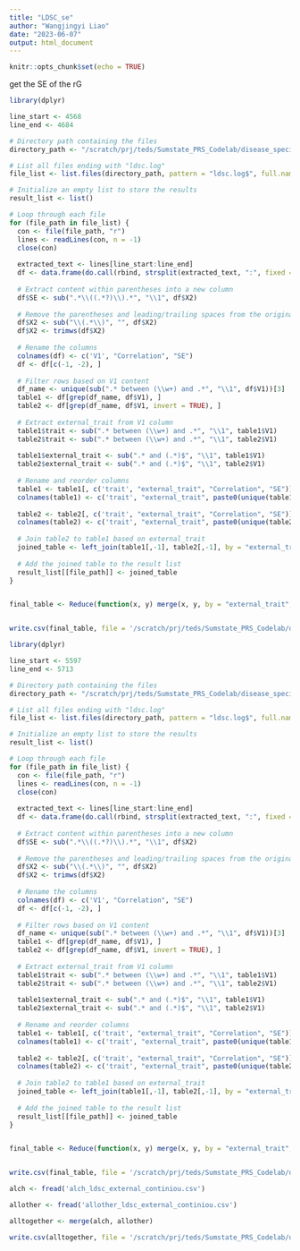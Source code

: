 ```yaml
---
title: "LDSC_se"
author: "Wangjingyi Liao"
date: "2023-06-07"
output: html_document
---
```


```r
knitr::opts_chunk$set(echo = TRUE)
```

get the SE of the rG

```r

library(dplyr)

line_start <- 4568
line_end <- 4684

# Directory path containing the files
directory_path <- "/scratch/prj/teds/Sumstate_PRS_Codelab/disease_specificity/"

# List all files ending with "ldsc.log"
file_list <- list.files(directory_path, pattern = "ldsc.log$", full.names = TRUE)

# Initialize an empty list to store the results
result_list <- list()

# Loop through each file
for (file_path in file_list) {
  con <- file(file_path, "r")
  lines <- readLines(con, n = -1)
  close(con)
  
  extracted_text <- lines[line_start:line_end]
  df <- data.frame(do.call(rbind, strsplit(extracted_text, ":", fixed = TRUE)))
  
  # Extract content within parentheses into a new column
  df$SE <- sub(".*\\((.*?)\\).*", "\\1", df$X2)
  
  # Remove the parentheses and leading/trailing spaces from the original column
  df$X2 <- sub("\\(.*\\)", "", df$X2)
  df$X2 <- trimws(df$X2)
  
  # Rename the columns
  colnames(df) <- c('V1', "Correlation", "SE")
  df <- df[c(-1, -2), ]
  
  # Filter rows based on V1 content
  df_name <- unique(sub(".* between (\\w+) and .*", "\\1", df$V1))[3]
  table1 <- df[grep(df_name, df$V1), ]
  table2 <- df[grep(df_name, df$V1, invert = TRUE), ]
  
  # Extract external_trait from V1 column
  table1$trait <- sub(".* between (\\w+) and .*", "\\1", table1$V1)
  table2$trait <- sub(".* between (\\w+) and .*", "\\1", table2$V1)
  
  table1$external_trait <- sub(".* and (.*)$", "\\1", table1$V1)
  table2$external_trait <- sub(".* and (.*)$", "\\1", table2$V1)
  
  # Rename and reorder columns
  table1 <- table1[, c('trait', "external_trait", "Correlation", "SE")]
  colnames(table1) <- c('trait', "external_trait", paste0(unique(table1$trait), "_correlation"), paste0(unique(table1$trait), "_SE"))
  
  table2 <- table2[, c('trait', "external_trait", "Correlation", "SE")]
  colnames(table2) <- c('trait', "external_trait", paste0(unique(table2$trait)[1], "_correlation"), paste0(unique(table2$trait)[1], "_SE"))
  
  # Join table2 to table1 based on external_trait
  joined_table <- left_join(table1[,-1], table2[,-1], by = "external_trait")
  
  # Add the joined table to the result list
  result_list[[file_path]] <- joined_table
}


final_table <- Reduce(function(x, y) merge(x, y, by = "external_trait", all = TRUE), result_list)


write.csv(final_table, file = '/scratch/prj/teds/Sumstate_PRS_Codelab/disease_specificity/external_traits_ldsc/alch_ldsc_external_continiou.csv', row.names = FALSE, quote = F)


```

```r

library(dplyr)

line_start <- 5597
line_end <- 5713

# Directory path containing the files
directory_path <- "/scratch/prj/teds/Sumstate_PRS_Codelab/disease_specificity/external_traits_ldsc/"

# List all files ending with "ldsc.log"
file_list <- list.files(directory_path, pattern = "ldsc.log$", full.names = TRUE)

# Initialize an empty list to store the results
result_list <- list()

# Loop through each file
for (file_path in file_list) {
  con <- file(file_path, "r")
  lines <- readLines(con, n = -1)
  close(con)
  
  extracted_text <- lines[line_start:line_end]
  df <- data.frame(do.call(rbind, strsplit(extracted_text, ":", fixed = TRUE)))
  
  # Extract content within parentheses into a new column
  df$SE <- sub(".*\\((.*?)\\).*", "\\1", df$X2)
  
  # Remove the parentheses and leading/trailing spaces from the original column
  df$X2 <- sub("\\(.*\\)", "", df$X2)
  df$X2 <- trimws(df$X2)
  
  # Rename the columns
  colnames(df) <- c('V1', "Correlation", "SE")
  df <- df[c(-1, -2), ]
  
  # Filter rows based on V1 content
  df_name <- unique(sub(".* between (\\w+) and .*", "\\1", df$V1))[3]
  table1 <- df[grep(df_name, df$V1), ]
  table2 <- df[grep(df_name, df$V1, invert = TRUE), ]
  
  # Extract external_trait from V1 column
  table1$trait <- sub(".* between (\\w+) and .*", "\\1", table1$V1)
  table2$trait <- sub(".* between (\\w+) and .*", "\\1", table2$V1)
  
  table1$external_trait <- sub(".* and (.*)$", "\\1", table1$V1)
  table2$external_trait <- sub(".* and (.*)$", "\\1", table2$V1)
  
  # Rename and reorder columns
  table1 <- table1[, c('trait', "external_trait", "Correlation", "SE")]
  colnames(table1) <- c('trait', "external_trait", paste0(unique(table1$trait), "_correlation"), paste0(unique(table1$trait), "_SE"))
  
  table2 <- table2[, c('trait', "external_trait", "Correlation", "SE")]
  colnames(table2) <- c('trait', "external_trait", paste0(unique(table2$trait)[1], "_correlation"), paste0(unique(table2$trait)[1], "_SE"))
  
  # Join table2 to table1 based on external_trait
  joined_table <- left_join(table1[,-1], table2[,-1], by = "external_trait")
  
  # Add the joined table to the result list
  result_list[[file_path]] <- joined_table
}


final_table <- Reduce(function(x, y) merge(x, y, by = "external_trait", all = TRUE), result_list)


write.csv(final_table, file = '/scratch/prj/teds/Sumstate_PRS_Codelab/disease_specificity/external_traits_ldsc/allother_ldsc_external_continiou.csv', row.names = FALSE, quote = F)


```

```r
alch <- fread('alch_ldsc_external_continiou.csv')

allother <- fread('allother_ldsc_external_continiou.csv')

alltogether <- merge(alch, allother)

write.csv(alltogether, file = '/scratch/prj/teds/Sumstate_PRS_Codelab/disease_specificity/external_traits_ldsc/ldsc_external_continiou.csv', row.names = FALSE, quote = F)

```
